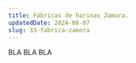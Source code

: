 ---
title: Fábricas de harinas Zamora.
updatedDate: 2024-08-07
slug: 33-fabrica-zamora
---

BLA BLA BLA
